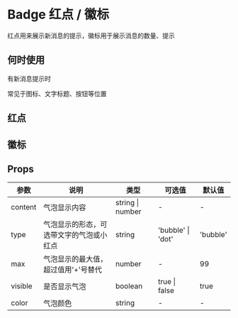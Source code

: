 # Badge 红点 / 徽标

红点用来展示新消息的提示，徽标用于展示消息的数量、提示

## 何时使用

有新消息提示时

常见于图标、文字标题、按钮等位置

## 红点


<DemoDot />

## 徽标


<DemoNormal />

## Props

| 参数    | 说明                                     | 类型             | 可选值            | 默认值   |
| ------- | ---------------------------------------- | ---------------- | ----------------- | -------- |
| content | 气泡显示内容                             | string \| number | -                 | -        |
| type    | 气泡显示的形态，可选带文字的气泡或小红点 | string           | 'bubble' \| 'dot' | 'bubble' |
| max     | 气泡显示的最大值，超过值用'+'号替代      | number           | -                 | 99       |
| visible | 是否显示气泡                             | boolean          | true \| false     | true     |
| color   | 气泡颜色                                 | string           | -                 | -        |
